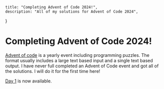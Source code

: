 
    title: "Completing Advent of Code 2024!",
    description: "All of my solutions for Advent of Code 2024",
}

# Completing Advent of Code 2024!
[Advent of code](https://adventofcode.com/about) is a yearly event including programming puzzles. The format usually includes a large text based input and a single text based output. I have never full completed an Advent of Code event and got all of the solutions. I will do it for the first time here!

[Day 1](./advent_of_code/1) is now available.